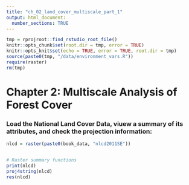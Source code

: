 ```yaml
---
title: "ch_02_land_cover_multiscale_part_1"
output: html_document:
  number_sections: TRUE
---
```


```r
tmp = rprojroot::find_rstudio_root_file()
knitr::opts_chunk$set(root.dir = tmp, error = TRUE)
knitr::opts_knit$set(echo = TRUE, error = TRUE, root.dir = tmp)
source(paste0(tmp, "/data/environment_vars.R"))
require(raster)
rm(tmp)
```


# Chapter 2: Multiscale Analysis of Forest Cover

### Load the National Land Cover Data, viuew a summary of its attributes, and check the projection information:
```r
nlcd = raster(paste0(book_data, "nlcd2011SE"))


# Raster summary functions
print(nlcd)
proj4string(nlcd)
res(nlcd)


```


